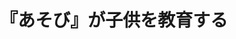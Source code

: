 ﻿---
title: "『あそび』が子供を教育する"
category: "環境・社会理工学院"
vol: "23"
interviewee: "仙田 満 "
url: ""
tags: []
pdf: "23-5.pdf"
facephoto: ""
career: ""
preface: "わたしたちは建築学と一言にいうが、実は建築学のカバーする分野は大変広い。このタイトルにしても、これを見て「なぜ建築学科とあそびが結びつくのか」と思った人もいるだろう。東工大の建築学科には建物の構造だけでなくそれをとりまく様々な空間を研究しているがある。その中の一つであるここ仙田では建築史のほか、人間の行動と空間の関係といったテーマが研究されている。廊下や広場のように、人が歩きまわる空間の形や、子供の教育と空間の関連性など、そのテーマは実に多様である。今回はその中でもユニークな「子供のあそび環境の研究」を取りあげてみた。"
---
